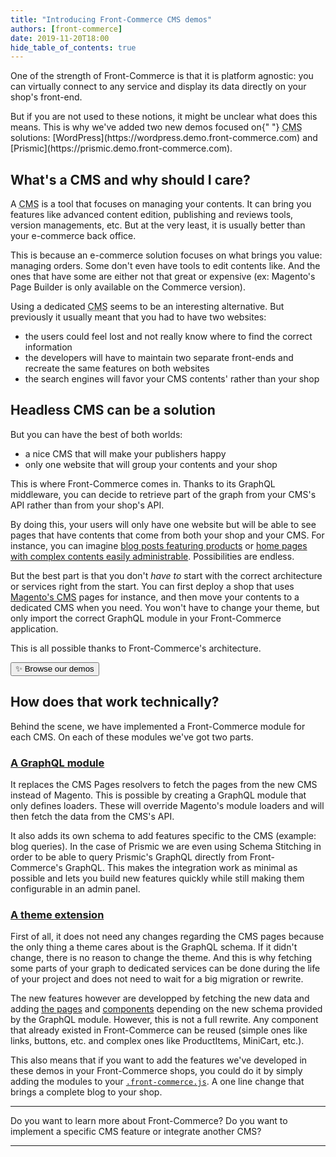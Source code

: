 ```yaml
---
title: "Introducing Front-Commerce CMS demos"
authors: [front-commerce]
date: 2019-11-20T18:00
hide_table_of_contents: true
---
```


One of the strength of Front-Commerce is that it is platform agnostic: you can
virtually connect to any service and display its data directly on your shop's
front-end.

<span>
  But if you are not used to these notions, it might be unclear what does this
  means. This is why we've added two new demos focused on{" "}
  <abbr title="Content Management System">CMS</abbr> solutions:
  [WordPress](https://wordpress.demo.front-commerce.com) and
  [Prismic](https://prismic.demo.front-commerce.com).
</span>

<!--truncate-->


## What's a CMS and why should I care?

A <abbr title="Content Management System">CMS</abbr> is a tool that focuses on
managing your contents. It can bring you features like advanced content edition,
publishing and reviews tools, version managements, etc. But at the very least,
it is usually better than your e-commerce back office.

This is because an e-commerce solution focuses on what brings you value:
managing orders. Some don't even have tools to edit contents like. And the ones
that have some are either not that great or expensive (ex: Magento's Page
Builder is only available on the Commerce version).

Using a dedicated <abbr title="Content Management System">CMS</abbr> seems to be
an interesting alternative. But previously it usually meant that you had to have
two websites:

- the users could feel lost and not really know where to find the correct
  information
- the developers will have to maintain two separate front-ends and recreate the
  same features on both websites
- the search engines will favor your CMS contents' rather than your shop

## Headless CMS can be a solution

But you can have the best of both worlds:

- a nice CMS that will make your publishers happy
- only one website that will group your contents and your shop

This is where Front-Commerce comes in. Thanks to its GraphQL middleware, you can
decide to retrieve part of the graph from your CMS's API rather than from your
shop's API.

By doing this, your users will only have one website but will be able to see
pages that have contents that come from both your shop and your CMS. For
instance, you can imagine
[blog posts featuring products](https://wordpress.demo.front-commerce.com/blog/post-with-a-product-card)
or
[home pages with complex contents easily administrable](https://prismic.demo.front-commerce.com/).
Possibilities are endless.

But the best part is that you don't _have to_ start with the correct
architecture or services right from the start. You can first deploy a shop that
uses
[Magento's CMS](https://docs.magento.com/m2/ce/user_guide/cms/page-add.html)
pages for instance, and then move your contents to a dedicated CMS when you
need. You won't have to change your theme, but only import the correct GraphQL
module in your Front-Commerce application.

This is all possible thanks to Front-Commerce's architecture.

<Link href="https://www.front-commerce.com/headless-frontend-demo/">
  <Button theme="primary">✨ Browse our demos</Button>
</Link>

## How does that work technically?

Behind the scene, we have implemented a Front-Commerce module for each CMS. On
each of these modules we've got two parts.

### [A GraphQL module](/docs/2.x/essentials/extend-the-graphql-schema)

It replaces the CMS Pages resolvers to fetch the pages from the new CMS instead
of Magento. This is possible by creating a GraphQL module that only defines
loaders. These will override Magento's module loaders and will then fetch the
data from the CMS's API.

It also adds its own schema to add features specific to the CMS (example: blog
queries). In the case of Prismic we are even using Schema Stitching in order to
be able to query Prismic's GraphQL directly from Front-Commerce's GraphQL. This
makes the integration work as minimal as possible and lets you build new
features quickly while still making them configurable in an admin panel.

### [A theme extension](/docs/2.x/essentials/extend-the-theme)

First of all, it does not need any changes regarding the CMS pages because the
only thing a theme cares about is the GraphQL schema. If it didn't change, there
is no reason to change the theme. And this is why fetching some parts of your
graph to dedicated services can be done during the life of your project and does
not need to wait for a big migration or rewrite.

The new features however are developped by fetching the new data and adding
[the pages](/docs/2.x/essentials/add-a-page-client-side) and
[components](/docs/2.x/essentials/create-a-business-component) depending on the
new schema provided by the GraphQL module. However, this is not a full rewrite.
Any component that already existed in Front-Commerce can be reused (simple ones
like links, buttons, etc. and complex ones like ProductItems, MiniCart, etc.).

This also means that if you want to add the features we've developed in these
demos in your Front-Commerce shops, you could do it by simply adding the modules
to your [`.front-commerce.js`](/docs/2.x/reference/front-commerce-js). A one
line change that brings a complete blog to your shop.

---

Do you want to learn more about Front-Commerce? Do you want to implement a
specific CMS feature or integrate another CMS?

<hr />
<ChangelogFooter />
